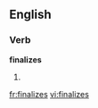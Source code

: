 
==English==

===Verb===
'''finalizes'''

# {{third-person singular of|[[finalize]]}}

[[fr:finalizes]]
[[vi:finalizes]]